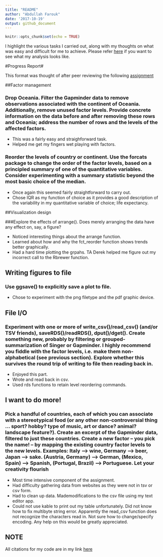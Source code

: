 ```yaml
---
title: "README"
author: "Abdullah Farouk"
date: '2017-10-19'
output: github_document
---
```


```r
knitr::opts_chunk$set(echo = TRUE)
```

I highlight the various tasks I carried out, along with my thoughts on what was easy and difficult for me to achieve. Please refer [here](https://github.com/navysealtf9k/STAT545-hw-Farouk-Abdullah/blob/master/Hw05/Hw05.md) if you want to see what my analysis looks like.


#Progress Report#

This format was thought of after peer reviewing the following [assignment](https://github.com/Jenncscampbell/STAT545-hw-Campbell-Jennifer/tree/master/hw02)



##Factor management

### Drop Oceania. Filter the Gapminder data to remove observations associated with the continent of Oceania. Additionally, remove unused factor levels. Provide concrete information on the data before and after removing these rows and Oceania; address the number of rows and the levels of the affected factors.
 
- This was a fairly easy and straighforward task.
- Helped me get my fingers wet playing with factors.

### Reorder the levels of country or continent. Use the forcats package to change the order of the factor levels, based on a principled summary of one of the quantitative variables. Consider experimenting with a summary statistic beyond the most basic choice of the median.

- Once again this seemed fairly straightforward to carry out.
- Chose IQR as my function of choice as it provides a good description of the variability in my quantitative variable of choice; life expectancy.


##Visualization design

###Explore the effects of arrange(). Does merely arranging the data have any effect on, say, a figure?

- Noticed interesting things about the arrange function. 
- Learned about how and why the fct_reorder function shows trends better graphically.
- Had a hard time plotting the grpahs. TA Derek helped me figure out my incorrect call to the Rbrewer function.


## Writing figures to file

### Use ggsave() to explicitly save a plot to file.
- Chose to experiment with the png filetype and the pdf graphic device.


## File I/O

### Experiment with one or more of write_csv()/read_csv() (and/or TSV friends), saveRDS()/readRDS(), dput()/dget(). Create something new, probably by filtering or grouped-summarization of Singer or Gapminder. I highly recommend you fiddle with the factor levels, i.e. make them non-alphabetical (see previous section). Explore whether this survives the round trip of writing to file then reading back in.
- Enjoyed this part.
- Wrote and read back in csv.
- Used rds functions to retain level reordering commands.


## I want to do more!

### Pick a handful of countries, each of which you can associate with a stereotypical food (or any other non-controversial thing … sport? hobby? type of music, art or dance? animal? landscape feature?). Create an excerpt of the Gapminder data, filtered to just these countries. Create a new factor – you pick the name! – by mapping the existing country factor levels to the new levels. Examples: Italy –> wine, Germany –> beer, Japan –> sake. (Austria, Germany) –> German, (Mexico, Spain) –> Spanish, (Portugal, Brazil) –> Portuguese. Let your creativity flourish
- Most time intensive component of the assignment.
- Had difficulty gathering data from websites as they were not in tsv or csv form.
- Had to clean up data. Mademodifications to the csv file using my text editor app.
- Could not use kable to print out my table unfortunately. Did not know how to fix multibyte string error. Apparently the read_csv function does not recognize the characters read in. Not sure how to change/specify encoding. Any help on this would be greatly appreciated.


## NOTE ##
All citations for my code are in my link [here](https://github.com/navysealtf9k/STAT545-hw-Farouk-Abdullah/blob/master/Hw05/Hw05.md)
